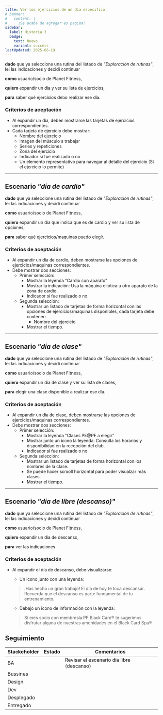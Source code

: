 ```yaml
---
title: Ver los ejercicios de un día especifico.
# banner:
#   content: |
#     ¡Se acaba de agregar es pagina!
sidebar:
  label: Historia 3
  badge:
    text: Nuevo
    variant: success
lastUpdated: 2025-06-19
---
```


**dado** que ya seleccione una rutina del listado de _"Exploración de rutinas"_, lei las indicaciones y decidi continuar

**como** usuario/socio de Planet Fitness,

**quiero** expandir un día y ver su lista de ejercicios,

**para** saber qué ejercicios debo realizar ese día.

  ### Criterios de aceptación

  - Al expandir un día, deben mostrarse las tarjetas de ejercicios correspondientes.
  - Cada tarjeta de ejercicio debe mostrar:
    - Nombre del ejercicio
    - Imagen del músculo a trabajar
    - Series y repeticiones
    - Zona del ejercicio
    - Indicador si fue realizado o no
    - Un elemento representativo para navegar al detalle del ejercicio (Si el ejercicio lo permite)

-----

## Escenario _"día de cardio"_

**dado** que ya seleccione una rutina del listado de _"Exploración de rutinas"_, lei las indicaciones y decidi continuar

**como** usuario/socio de Planet Fitness,

**quiero** expandir un día que indica que es de cardio y ver su lista de opciones,

**para** saber qué ejercicios/maquinas puedo elegír.

  ### Criterios de aceptación
  - Al expandir un día de cardio, deben mostrarse las opciones de ejercicios/maquinas correspondientes.
  - Debe mostrar dos secciones:
    - Primer selección:
      - Mostrar la leyenda "Cardio con aparato"
      - Mostrar la indicación: Usa la máquina elíptica u otro aparato de la zona de cardio.
      - Indicador si fue realizado o no
    - Segunda selección:
      - Mostrar un listado de tarjetas de forma horizontal con las opciones de ejercicios/maquinas disponibles, cada tarjeta debe contener:
        - Nombre del ejercicio
      - Mostrar el tiempo.

-----

## Escenario _"día de clase"_

**dado** que ya seleccione una rutina del listado de _"Exploración de rutinas"_, lei las indicaciones y decidi continuar

**como** usuario/socio de Planet Fitness,

**quiero** expandir un día de clase y ver su lista de clases,

**para** elegir una clase disponible a realizar ese día.

  ### Criterios de aceptación
  - Al expandir un día de clase, deben mostrarse las opciones de ejercicios/maquinas correspondientes.
  - Debe mostrar dos secciones:
    - Primer selección:
      - Mostrar la leyenda "Clases PE@PF a elegir"
      - Mostrar junto un icono la leyenda: Consulta los horarios y disponibilidad en la recepción del club.
      - Indicador si fue realizado o no
    - Segunda selección:
      - Mostrar un listado de tarjetas de forma horizontal con los nombres de la clase.
      - Se puede hacer scrooll horizontal para poder visualzar más clases.
      - Mostrar el tiempo.

-----

## Escenario _"día de libre (descanso)"_


**dado** que ya seleccione una rutina del listado de _"Exploración de rutinas"_, lei las indicaciones y decidi continuar

**como** usuario/socio de Planet Fitness,

**quiero** expandir un dia de descanso,

**para** ver las indicaciones

### Criterios de aceptación
  - Al expandir el día de descanso, debe visualizarse:
    - Un icono junto con una leyenda: 
    > ¡Has hecho un gran trabajo!
    > El día de hoy te toca descansar.
    > Recuerda que el descanso es parte
    > fundamental de tu entrenamiento.
    
    - Debajo un icono de información con la leyenda:
    > Si eres socio con membresía PF Black Card®
    > te sugerimos disfrutar alguna de nuestras
    > amenidades en el Black Card Spa®

## Seguimiento

| Stackeholder |                     Estado                    |             Comentarios                   |
|--------------|-----------------------------------------------|------------------------------------------ |
| BA           | <Badge text="Con duda"  variant="danger" />   | Revisar el escenario día libre (descanso) |
| Bussines     | <Badge text="Pendiente" variant="caution" />  |                                           |
| Design       | <Badge text="Pendiente" variant="caution" />  |                                           |
| Dev          | <Badge text="Pendiente" variant="caution" />  |                                           |
| Desplegado   | <Badge text="Pendiente" variant="caution" />  |                                           |
| Entregado    | <Badge text="Pendiente" variant="caution" />  |                                           |



